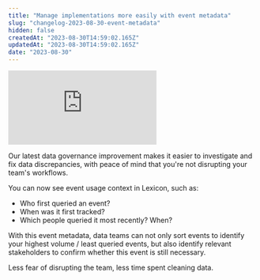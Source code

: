 ```yaml
---
title: "Manage implementations more easily with event metadata"
slug: "changelog-2023-08-30-event-metadata"
hidden: false
createdAt: "2023-08-30T14:59:02.165Z"
updatedAt: "2023-08-30T14:59:02.165Z"
date: "2023-08-30"
---
```


<div style={{position: 'relative', paddingBottom: '64.90384615384616%', height: 0}}>
    <iframe src="https://www.loom.com/embed/d68d2f2f213144d8817d414eddd88f46?sid=04b74494-7aea-4eb7-aeb3-943e41ac7ec3"
        frameBorder="0"
        webkitallowfullscreen="true" mozallowfullscreen="true" allowFullScreen
        style={{position: 'absolute', 'top': 0, 'left': 0, 'width': '100%', 'height': '100%'}}>
    </iframe>
</div>

Our latest data governance improvement makes it easier to investigate and fix data discrepancies, with peace of mind that you're not disrupting your team's workflows.

You can now see event usage context in Lexicon, such as:

- Who first queried an event?
- When was it first tracked?
- Which people queried it most recently? When?

With this event metadata, data teams can not only sort events to identify your highest volume / least queried events, but also identify relevant stakeholders to confirm whether this event is still necessary. 

Less fear of disrupting the team, less time spent cleaning data.

